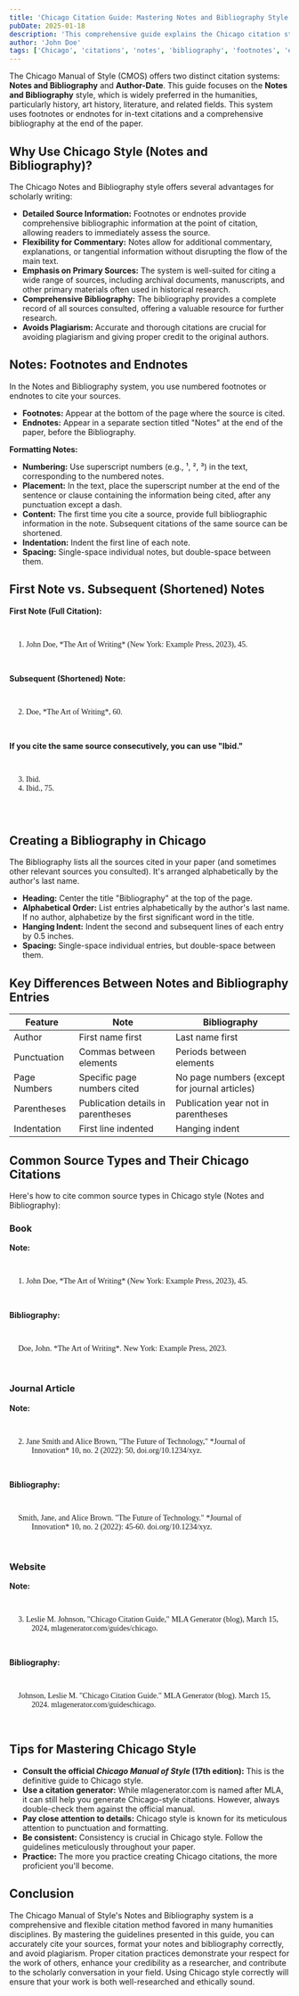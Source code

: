 ```yaml
---
title: 'Chicago Citation Guide: Mastering Notes and Bibliography Style'
pubDate: 2025-01-18
description: 'This comprehensive guide explains the Chicago citation style, focusing on the Notes and Bibliography system. Learn how to create footnotes or endnotes, format your bibliography, and cite sources accurately. Commonly used in history, art history, and other humanities disciplines.'
author: 'John Doe'
tags: ['Chicago', 'citations', 'notes', 'bibliography', 'footnotes', 'endnotes', 'research', 'writing', 'formatting', 'history', 'humanities']
---
```



The Chicago Manual of Style (CMOS) offers two distinct citation systems: **Notes and Bibliography** and **Author-Date**. This guide focuses on the **Notes and Bibliography** style, which is widely preferred in the humanities, particularly history, art history, literature, and related fields. This system uses footnotes or endnotes for in-text citations and a comprehensive bibliography at the end of the paper.

## Why Use Chicago Style (Notes and Bibliography)?

The Chicago Notes and Bibliography style offers several advantages for scholarly writing:

*   **Detailed Source Information:** Footnotes or endnotes provide comprehensive bibliographic information at the point of citation, allowing readers to immediately assess the source.
*   **Flexibility for Commentary:** Notes allow for additional commentary, explanations, or tangential information without disrupting the flow of the main text.
*   **Emphasis on Primary Sources:** The system is well-suited for citing a wide range of sources, including archival documents, manuscripts, and other primary materials often used in historical research.
*   **Comprehensive Bibliography:** The bibliography provides a complete record of all sources consulted, offering a valuable resource for further research.
*   **Avoids Plagiarism:** Accurate and thorough citations are crucial for avoiding plagiarism and giving proper credit to the original authors.

## Notes: Footnotes and Endnotes

In the Notes and Bibliography system, you use numbered footnotes or endnotes to cite your sources.

*   **Footnotes:** Appear at the bottom of the page where the source is cited.
*   **Endnotes:** Appear in a separate section titled "Notes" at the end of the paper, before the Bibliography.

**Formatting Notes:**

*   **Numbering:** Use superscript numbers (e.g., ¹, ², ³) in the text, corresponding to the numbered notes.
*   **Placement:** In the text, place the superscript number at the end of the sentence or clause containing the information being cited, after any punctuation except a dash.
*   **Content:** The first time you cite a source, provide full bibliographic information in the note. Subsequent citations of the same source can be shortened.
*   **Indentation:** Indent the first line of each note.
*   **Spacing:** Single-space individual notes, but double-space between them.

## First Note vs. Subsequent (Shortened) Notes

**First Note (Full Citation):**

<div style="background: var(--background-1); padding: 1rem; border-radius: 12px;">
    <p style="text-indent: -1.5rem; margin-left: 1.5rem; font-family: 'Source Serif 4', serif; font-weight: 400; letter-spacing: 0;">1. John Doe, *The Art of Writing* (New York: Example Press, 2023), 45.</p>
</div>

**Subsequent (Shortened) Note:**

<div style="background: var(--background-1); padding: 1rem; border-radius: 12px;">
    <p style="text-indent: -1.5rem; margin-left: 1.5rem; font-family: 'Source Serif 4', serif; font-weight: 400; letter-spacing: 0;">2. Doe, *The Art of Writing*, 60.</p>
</div>

**If you cite the same source consecutively, you can use "Ibid."**

<div style="background: var(--background-1); padding: 1rem; border-radius: 12px;">
    <p style="text-indent: -1.5rem; margin-left: 1.5rem; font-family: 'Source Serif 4', serif; font-weight: 400; letter-spacing: 0;">
        <span style="display: block;">3. Ibid.</span>
        <span style="display: block;">4. Ibid., 75.</span>
    </p>
</div>

```

```

## Creating a Bibliography in Chicago

The Bibliography lists all the sources cited in your paper (and sometimes other relevant sources you consulted). It's arranged alphabetically by the author's last name.

*   **Heading:** Center the title "Bibliography" at the top of the page.
*   **Alphabetical Order:** List entries alphabetically by the author's last name. If no author, alphabetize by the first significant word in the title.
*   **Hanging Indent:** Indent the second and subsequent lines of each entry by 0.5 inches.
*   **Spacing:** Single-space individual entries, but double-space between them.

## Key Differences Between Notes and Bibliography Entries

| Feature        | Note                                    | Bibliography                               |
| -------------- | --------------------------------------- | ------------------------------------------ |
| Author         | First name first                        | Last name first                           |
| Punctuation    | Commas between elements                 | Periods between elements                  |
| Page Numbers   | Specific page numbers cited             | No page numbers (except for journal articles) |
| Parentheses    | Publication details in parentheses       | Publication year not in parentheses       |
| Indentation    | First line indented                     | Hanging indent                             |

## Common Source Types and Their Chicago Citations

Here's how to cite common source types in Chicago style (Notes and Bibliography):

### Book

**Note:**

<div style="background: var(--background-1); padding: 1rem; border-radius: 12px;">
    <p style="text-indent: -1.5rem; margin-left: 1.5rem; font-family: 'Source Serif 4', serif; font-weight: 400; letter-spacing: 0;">1. John Doe, *The Art of Writing* (New York: Example Press, 2023), 45.</p>
</div>

**Bibliography:**

<div style="background: var(--background-1); padding: 1rem; border-radius: 12px;">
    <p style="text-indent: -1.5rem; margin-left: 1.5rem; font-family: 'Source Serif 4', serif; font-weight: 400; letter-spacing: 0;">Doe, John. *The Art of Writing*. New York: Example Press, 2023.</p>
</div>

### Journal Article

**Note:**

<div style="background: var(--background-1); padding: 1rem; border-radius: 12px;">
    <p style="text-indent: -1.5rem; margin-left: 1.5rem; font-family: 'Source Serif 4', serif; font-weight: 400; letter-spacing: 0;">2. Jane Smith and Alice Brown, "The Future of Technology," *Journal of Innovation* 10, no. 2 (2022): 50, doi.org/10.1234/xyz.</p>
</div>


**Bibliography:**

<div style="background: var(--background-1); padding: 1rem; border-radius: 12px;">
    <p style="text-indent: -1.5rem; margin-left: 1.5rem; font-family: 'Source Serif 4', serif; font-weight: 400; letter-spacing: 0;">Smith, Jane, and Alice Brown. "The Future of Technology." *Journal of Innovation* 10, no. 2 (2022): 45-60. doi.org/10.1234/xyz.</p>
</div>

### Website

**Note:**

<div style="background: var(--background-1); padding: 1rem; border-radius: 12px;">
    <p style="text-indent: -1.5rem; margin-left: 1.5rem; font-family: 'Source Serif 4', serif; font-weight: 400; letter-spacing: 0;">3. Leslie M. Johnson, "Chicago Citation Guide," MLA Generator (blog), March 15, 2024, mlagenerator.com/guides/chicago.</p>
</div>

**Bibliography:**

<div style="background: var(--background-1); padding: 1rem; border-radius: 12px;">
    <p style="text-indent: -1.5rem; margin-left: 1.5rem; font-family: 'Source Serif 4', serif; font-weight: 400; letter-spacing: 0;">Johnson, Leslie M. "Chicago Citation Guide." MLA Generator (blog). March 15, 2024. mlagenerator.com/guideschicago.</p>
</div>

<TryMe />

## Tips for Mastering Chicago Style

*   **Consult the official *Chicago Manual of Style* (17th edition):** This is the definitive guide to Chicago style.
*   **Use a citation generator:** While mlagenerator.com is named after MLA, it can still help you generate Chicago-style citations. However, always double-check them against the official manual.
*   **Pay close attention to details:** Chicago style is known for its meticulous attention to punctuation and formatting.
*   **Be consistent:** Consistency is crucial in Chicago style. Follow the guidelines meticulously throughout your paper.
*   **Practice:** The more you practice creating Chicago citations, the more proficient you'll become.

## Conclusion

The Chicago Manual of Style's Notes and Bibliography system is a comprehensive and flexible citation method favored in many humanities disciplines. By mastering the guidelines presented in this guide, you can accurately cite your sources, format your notes and bibliography correctly, and avoid plagiarism. Proper citation practices demonstrate your respect for the work of others, enhance your credibility as a researcher, and contribute to the scholarly conversation in your field. Using Chicago style correctly will ensure that your work is both well-researched and ethically sound.
